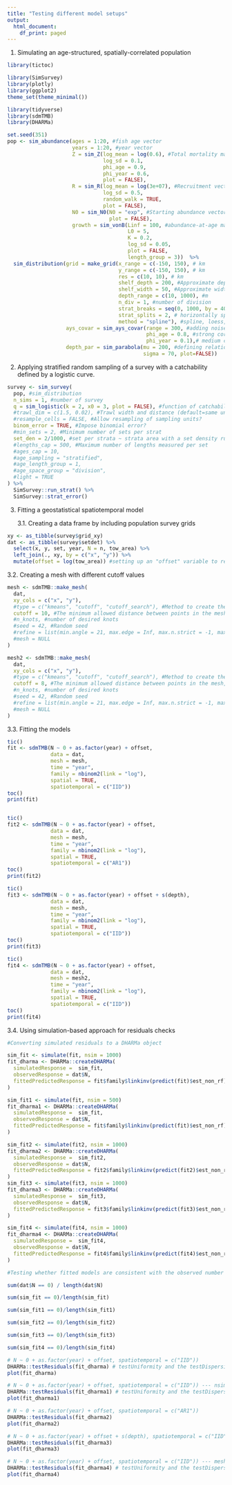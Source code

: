 ```yaml
---
title: "Testing different model setups"
output:
  html_document:
    df_print: paged
---
```

1.  Simulating an age-structured, spatially-correlated population
```r
library(tictoc)

library(SimSurvey)
library(plotly)
library(ggplot2)
theme_set(theme_minimal())

library(tidyverse)
library(sdmTMB)
library(DHARMa)

set.seed(351)
pop <- sim_abundance(ages = 1:20, #fish age vector
                     years = 1:20, #year vector
                     Z = sim_Z(log_mean = log(0.6), #Total mortality matrix -- rnorm
                               log_sd = 0.1,
                               phi_age = 0.9,
                               phi_year = 0.6, 
                               plot = FALSE),
                     R = sim_R(log_mean = log(3e+07), #Recruitment vector -- rnorm
                               log_sd = 0.5,
                               random_walk = TRUE, 
                               plot = FALSE),
                     N0 = sim_N0(N0 = "exp", #Starting abundance vector -- exponential Z; N0 at age 1 is R0
                                 plot = FALSE), 
                     growth = sim_vonB(Linf = 100, #abundance-at-age matrix
                                       L0 = 5, 
                                       K = 0.2, 
                                       log_sd = 0.05, 
                                       plot = FALSE,
                                       length_group = 3))  %>%
  sim_distribution(grid = make_grid(x_range = c(-150, 150), # km
                                    y_range = c(-150, 150), # km
                                    res = c(10, 10), # km 
                                    shelf_depth = 200, #Approximate depth of the shelf in m
                                    shelf_width = 50, #Approximate width of the shelf in km
                                    depth_range = c(10, 1000), #m
                                    n_div = 1, #number of division
                                    strat_breaks = seq(0, 1000, by = 40), #strata depth breaks, meter
                                    strat_splits = 2, # horizontally split strat
                                    method = "spline"), #spline, loess, linear interpolation options
                   ays_covar = sim_ays_covar(range = 300, #adding noise correlated across space, year, and age dimensions -- covariance matrix, higher value higher spatial correlation
                                             phi_age = 0.8, #strong correlation across ages
                                             phi_year = 0.1),# medium correlation across years
                   depth_par = sim_parabola(mu = 200, #defining relationship between abundance and depth, i.e., adding a parabolic depth 'preference', fish prefers occurring around 200 meters 
                                            sigma = 70, plot=FALSE)) 
```

2. Applying stratified random sampling of a survey with a catchability defined by a logistic curve.

```r
survey <- sim_survey(
  pop, #sim_distribution
  n_sims = 1, #number of survey
  q = sim_logistic(k = 2, x0 = 3, plot = FALSE), #function of catchability at age (k= The steepness of the curve, x0= x-value of the sigmoid's midpoint, curve max value=1)
  #trawl_dim = c(1.5, 0.02), #Trawl width and distance (default=same units as grid)
  #resample_cells = FALSE, #Allow resampling of sampling units?
  binom_error = TRUE, #Impose binomial error? 
  #min_sets = 2, #Minimum number of sets per strat
  set_den = 2/1000, #set per strata ~ strata area with a set density rule, sample size = sum(set numbers per strat) * years 
  #lengths_cap = 500, #Maximum number of lengths measured per set
  #ages_cap = 10,
  #age_sampling = "stratified",
  #age_length_group = 1,
  #age_space_group = "division",
  #light = TRUE
) %>% 
  SimSurvey::run_strat() %>% 
  SimSurvey::strat_error()
```

3. Fitting a geostatistical spatiotemporal model

   3.1. Creating a data frame by including population survey grids

```r
xy <- as_tibble(survey$grid_xy)
dat <- as_tibble(survey$setdet) %>%
  select(x, y, set, year, N = n, tow_area) %>%
  left_join(., xy, by = c("x", "y")) %>%
  mutate(offset = log(tow_area)) #setting up an "offset" variable to represent the tow area
```

   3.2. Creating a mesh with different cutoff values

```r
mesh <- sdmTMB::make_mesh(
  dat, 
  xy_cols = c("x", "y"),
  #type = c("kmeans", "cutoff", "cutoff_search"), #Method to create the mesh, default=cutoff
  cutoff = 10, #The minimum allowed distance between points in the mesh, Smaller `cutoff` values (in units x-y coordinate units), will generate more knots
  #n_knots, #number of desired knots
  #seed = 42, #Random seed
  #refine = list(min.angle = 21, max.edge = Inf, max.n.strict = -1, max.n = 1000),
  #mesh = NULL
)

mesh2 <- sdmTMB::make_mesh(
  dat, 
  xy_cols = c("x", "y"),
  #type = c("kmeans", "cutoff", "cutoff_search"), #Method to create the mesh, default=cutoff
  cutoff = 8, #The minimum allowed distance between points in the mesh, Smaller `cutoff` values (in units x-y coordinate units), will generate more knots
  #n_knots, #number of desired knots
  #seed = 42, #Random seed
  #refine = list(min.angle = 21, max.edge = Inf, max.n.strict = -1, max.n = 1000),
  #mesh = NULL
)
```

   3.3. Fitting the models

```r
tic()
fit <- sdmTMB(N ~ 0 + as.factor(year) + offset,
              data = dat,
              mesh = mesh,
              time = "year",
              family = nbinom2(link = "log"), 
              spatial = TRUE,
              spatiotemporal = c("IID"))
toc()
print(fit)


tic()
fit2 <- sdmTMB(N ~ 0 + as.factor(year) + offset,
              data = dat,
              mesh = mesh,
              time = "year",
              family = nbinom2(link = "log"), 
              spatial = TRUE,
              spatiotemporal = c("AR1"))
toc()
print(fit2)

tic()
fit3 <- sdmTMB(N ~ 0 + as.factor(year) + offset + s(depth),
              data = dat,
              mesh = mesh,
              time = "year",
              family = nbinom2(link = "log"), 
              spatial = TRUE,
              spatiotemporal = c("IID"))
toc()
print(fit3)

tic()
fit4 <- sdmTMB(N ~ 0 + as.factor(year) + offset,
              data = dat,
              mesh = mesh2,
              time = "year",
              family = nbinom2(link = "log"), 
              spatial = TRUE,
              spatiotemporal = c("IID"))
toc()
print(fit4)

```

   3.4. Using simulation-based approach for residuals checks

```r
#Converting simulated residuals to a DHARMa object

sim_fit <- simulate(fit, nsim = 1000)
fit_dharma <- DHARMa::createDHARMa(
  simulatedResponse =  sim_fit,
  observedResponse = dat$N, 
  fittedPredictedResponse = fit$family$linkinv(predict(fit)$est_non_rf) 
)

sim_fit1 <- simulate(fit, nsim = 500)
fit_dharma1 <- DHARMa::createDHARMa(
  simulatedResponse =  sim_fit,
  observedResponse = dat$N, 
  fittedPredictedResponse = fit$family$linkinv(predict(fit)$est_non_rf) 
)

sim_fit2 <- simulate(fit2, nsim = 1000) 
fit_dharma2 <- DHARMa::createDHARMa(
  simulatedResponse =  sim_fit2,
  observedResponse = dat$N, 
  fittedPredictedResponse = fit2$family$linkinv(predict(fit2)$est_non_rf) 
)
sim_fit3 <- simulate(fit3, nsim = 1000)
fit_dharma3 <- DHARMa::createDHARMa(
  simulatedResponse =  sim_fit3,
  observedResponse = dat$N, 
  fittedPredictedResponse = fit3$family$linkinv(predict(fit3)$est_non_rf) 
)

sim_fit4 <- simulate(fit4, nsim = 1000)
fit_dharma4 <- DHARMa::createDHARMa(
  simulatedResponse =  sim_fit4,
  observedResponse = dat$N, 
  fittedPredictedResponse = fit4$family$linkinv(predict(fit4)$est_non_rf) 
)
```

```r
#Testing whether fitted models are consistent with the observed number of zeros

sum(dat$N == 0) / length(dat$N)

sum(sim_fit == 0)/length(sim_fit)

sum(sim_fit1 == 0)/length(sim_fit1)

sum(sim_fit2 == 0)/length(sim_fit2)

sum(sim_fit3 == 0)/length(sim_fit3)

sum(sim_fit4 == 0)/length(sim_fit4)
```

```r
# N ~ 0 + as.factor(year) + offset, spatiotemporal = c("IID"))
DHARMa::testResiduals(fit_dharma) # testUniformity and the testDispersion 
plot(fit_dharma)
```

```r
# N ~ 0 + as.factor(year) + offset, spatiotemporal = c("IID")) --- nsim 500
DHARMa::testResiduals(fit_dharma1) # testUniformity and the testDispersion 
plot(fit_dharma1)
```

```r
# N ~ 0 + as.factor(year) + offset, spatiotemporal = c("AR1"))
DHARMa::testResiduals(fit_dharma2)
plot(fit_dharma2)
```

```r
# N ~ 0 + as.factor(year) + offset + s(depth), spatiotemporal = c("IID"))
DHARMa::testResiduals(fit_dharma3)
plot(fit_dharma3)
```

```r
# N ~ 0 + as.factor(year) + offset, spatiotemporal = c("IID")) --- mesh, cutoff 8
DHARMa::testResiduals(fit_dharma4) # testUniformity and the testDispersion 
plot(fit_dharma4)
```



